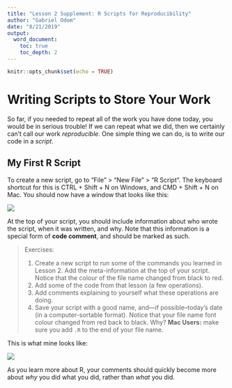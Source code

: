 ```yaml
---
title: "Lesson 2 Supplement: R Scripts for Reproducibility"
author: "Gabriel Odom"
date: "8/21/2019"
output:  
  word_document:
    toc: true
    toc_depth: 2
---
```


```r
knitr::opts_chunk$set(echo = TRUE)
```

# Writing Scripts to Store Your Work
So far, if you needed to repeat all of the work you have done today, you would be in serious trouble! If we can repeat what we did, then we certainly can't call our work *reproducible*. One simple thing we can do, is to write our code in a *script*.

## My First R Script
To create a new script, go to "File" > "New File" > "R Script". The keyboard shortcut for this is CTRL + Shift + N on Windows, and CMD + Shift + N on Mac. You should now have a window that looks like this:

![](../figures/intro_first_script_empty.png)

At the top of your script, you should include information about who wrote the script, when it was written, and why. Note that this information is a special form of **code comment**, and should be marked as such.

> Exercises:
>
> 1. Create a new script to run some of the commands you learned in Lesson 2. Add the meta-information at the top of your script. Notice that the colour of the file name changed from black to red.
> 2. Add some of the code from that lesson (a few operations).
> 3. Add comments explaining to yourself what these operations are doing.
> 4. Save your script with a good name, and---if possible--today's date (in a computer-sortable format). Notice that your file name font colour changed from red back to black. Why? **Mac Users:** make sure you add `.R` to the end of your file name.

This is what mine looks like:

![](../figures/intro_first_script.png)

As you learn more about R, your comments should quickly become more about *why* you did what you did, rather than *what* you did.